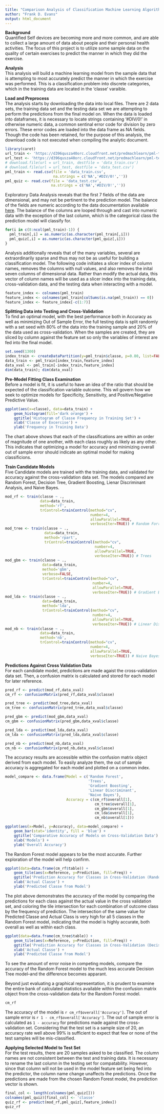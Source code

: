 ```yaml
---
title: "Comparison Analysis of Classification Machine Learning Algorithms"
author: "Frank D. Evans"
output: html_document
---
```


**Background**  
Quantified Self devices are becoming more and more common, and are able to collect a large
amount of data about people and their personal health activities. The focus of this project
is to utilize some sample data on the quality of certain exercises to predict the manner in
which they did the exercise.  
  
**Analysis**  
This analysis will build a machine learning model from the sample data that is attempting 
to most accurately predict the manner in which the exercise was performed.  This is a 
classification problem into discrete categories, which in the training data are located 
in the 'classe' varaible.  
  
**Load and Preprocess**  
The analysis starts by downloading the data into local files.  There are 2 data sets, 
the training data set and the testing data set we are attempting to perform the 
predictions from the final model on.  When the data is loaded into dataframes, it is 
necessary to locate strings containing '#DIV/0!' in otherwise numeric data, a common 
sentinal error code for division by zero errors.  These error codes are loaded into the 
data frame as NA fields.  Though the code has been retained, for the purpose of this analysis, 
the download code is not executed when compiling the analytic document.
```r
library(caret)
url_train <- 'https://d396qusza40orc.cloudfront.net/predmachlearn/pml-training.csv'
url_test <- 'https://d396qusza40orc.cloudfront.net/predmachlearn/pml-testing.csv'
# download.file(url = url_train, destfile = 'data_train.csv')
# download.file(url = url_test, destfile = 'data_test.csv')
pml_train <- read.csv(file = 'data_train.csv',
                      na.strings = c('NA','#DIV/0!',''))
pml_quiz <- read.csv(file = 'data_test.csv',
                     na.strings = c('NA','#DIV/0!',''))
```
  
Exploratory Data Analysis reveals that the first 7 fields of the data are dimensional, and 
may not be pertinent to the prediction model. The balance of the fields are numeric according 
to the data documentation available [here](http://groupware.les.inf.puc-rio.br/har). The balance 
of the columns are looped through and cast into numeric data with the exception of the last 
column, which is the categorical class the prediction model will classify for.
```r
for(i in c(8:ncol(pml_train)-1)) {
  pml_train[,i] = as.numeric(as.character(pml_train[,i]))
  pml_quiz[,i] = as.numeric(as.character(pml_quiz[,i]))
}
```
  
Analysis additionally reveals that of the many variables, several are extraordinarily sparse and 
thus may not be as useful for building a classification model. The following code initiates a 
slicer index of column names, removes the columns with null values, and also removes the inital 
seven columns of dimensional data.  Rather than modify the actual data, this vector of column 
names will be used as a slicer index into the training data, cross-validation data, and the 
testing data when interacting with a model.
```r
feature_index <- colnames(pml_train)
feature_index <- colnames(pml_train[colSums(is.na(pml_train)) == 0])
feature_index <- feature_index[-c(1:7)]
```
  
**Splitting Data into Testing and Cross-Validation**  
To find an optimal model, with the best performance both in Accuracy as well as minimizing Out 
of Sample Error, the full testing data is split randomly with a set seed with 80% of the data 
into the training sample and 20% of the data used as cross-validation. When the samples are 
created, they are sliced by column against the feature set so only the variables of interest 
are fed into the final model.
```r
set.seed(1300)
index_train <- createDataPartition(y=pml_train$classe, p=0.80, list=FALSE)
data_train <- pml_train[index_train,feature_index]
data_xval <- pml_train[-index_train,feature_index]
dim(data_train); dim(data_xval)
```
  
**Pre-Model Fitting Class Examination**  
Before a model is fit, it is useful to have an idea of the ratio that should be expected of 
the classification variable outcome.  This wil govern how we seek to optimize models for 
Specificity, Sensitivity, and Positive/Negative Predictive Value.
```r
ggplot(aes(x=classe), data=data_train) +
    geom_histogram(fill='dark orange') +
    ggtitle('Histogram of Classe Frequency in Training Set') +
    xlab('Classe of Excercise') +
    ylab('Frequency in Training Data')
```
  
The chart above shows that each of the classifications are within an order of magnitude of 
one another, with each class roughly as likely as any other. This indicates that optimizing 
a model for accuracy and minimizing overall out of sample error should indicate an optimal 
model for making classificions.  
  
**Train Candidate Models**  
Five Candidate models are trained with the training data, and validated for accuracy against 
the cross-validation data set. The models compared are Random Forest, Decision Tree, Gradient 
Boosting, Lienar Discriminant Analysis, and Naive Bayes.  
```r
mod_rf <- train(classe ~ .,
                data=data_train, 
                method='rf', 
                trControl=trainControl(method="cv", 
                                       number=4, 
                                       allowParallel=TRUE, 
                                       verboseIter=TRUE)) # Random Forrest
mod_tree <- train(classe ~ ., 
                  data=data_train, 
                  method='rpart',
                  trControl=trainControl(method="cv", 
                                         number=4, 
                                         allowParallel=TRUE, 
                                         verboseIter=TRUE)) # Trees
mod_gbm <- train(classe ~ ., 
                 data=data_train, 
                 method='gbm', 
                 verbose=FALSE,
                 trControl=trainControl(method="cv", 
                                        number=4, 
                                        allowParallel=TRUE, 
                                        verboseIter=TRUE)) # Gradient Boosting
mod_lda <- train(classe ~ ., 
                 data=data_train, 
                 method='lda',
                 trControl=trainControl(method="cv", 
                                        number=4, 
                                        allowParallel=TRUE, 
                                        verboseIter=TRUE)) # Linear Discriminant Analysis
mod_nb <- train(classe ~ ., 
                data=data_train, 
                method='nb',
                trControl=trainControl(method="cv", 
                                       number=4, 
                                       allowParallel=TRUE, 
                                       verboseIter=TRUE)) # Naive Bayes
```
  
**Predictions Against Cross Validation Data**  
For each candidate model, predictions are made agaist the cross-validation data set. 
Then, a confusion matrix is calculated and stored for each model for later reference.
```r
pred_rf <- predict(mod_rf,data_xval)
cm_rf <- confusionMatrix(pred_rf,data_xval$classe)

pred_tree <- predict(mod_tree,data_xval)
cm_tree <- confusionMatrix(pred_tree,data_xval$classe)

pred_gbm <- predict(mod_gbm,data_xval)
cm_gbm <- confusionMatrix(pred_gbm,data_xval$classe)

pred_lda <- predict(mod_lda,data_xval)
cm_lda <- confusionMatrix(pred_lda,data_xval$classe)

pred_nb <- predict(mod_nb,data_xval)
cm_nb <- confusionMatrix(pred_nb,data_xval$classe)
```
  
The accuracy results are accessible within the confusion matrix object derived from each 
model.  To easily analyze them, the out of sample accuracy is aggregated for each model 
and plotted on a common index.
```r
model_compare <- data.frame(Model = c('Random Forest',
                                      'Trees',
                                      'Gradient Boosting',
                                      'Linear Discriminant',
                                      'Naive Bayes'),
                            Accuracy = c(cm_rf$overall[1],
                                         cm_tree$overall[1],
                                         cm_gbm$overall[1],
                                         cm_lda$overall[1],
                                         cm_nb$overall[1]))

ggplot(aes(x=Model, y=Accuracy), data=model_compare) +
    geom_bar(stat='identity', fill = 'blue') +
    ggtitle('Comparative Accuracy of Models on Cross-Validation Data') +
    xlab('Models') +
    ylab('Overall Accuracy')
```
  
The Random Forest model appears to be the most accurate. Further exploration of 
the model will help confirm.  
  
```r
ggplot(data=data.frame(cm_rf$table)) + 
    geom_tile(aes(x=Reference, y=Prediction, fill=Freq)) +
    ggtitle('Prediction Accuracy for Classes in Cross-Validation (Random Forest Model)') +
    xlab('Actual Classe') +
    ylab('Predicted Classe from Model')
```
  
The plot above demonstrates the accuracy of the model by comparing the predictions for each 
class against the actual value in the cross validation set, and coloring the tile intersection 
for each combination of outcome class by the frequency of prediction. The intersection of the 
same value for Predicted Classe and Actual Class is very high for all 5 classes in the Random 
Forest model, indicating that the model is highly accurate, both overall as well as within 
each class.  
  
```r
ggplot(data=data.frame(cm_tree$table)) + 
    geom_tile(aes(x=Reference, y=Prediction, fill=Freq)) +
    ggtitle('Prediction Accuracy for Classes in Cross-Validation (Decision Tree Model)') +
    xlab('Actual Classe') +
    ylab('Predicted Classe from Model')
```
  
To see the amount of error noise in competing models, compare the accuracy of the Random 
Forest model to the much less accurate Decision Tree model--and the difference becomes 
apparant.
  
Beyond just evaluating a graphical representation, it is prudent to examine the entire bank 
of calculated statistics available within the confusion matrix object from the cross-validation 
data for the Random Forest model.
```r
cm_rf
```
  
The accuracy of the model is `r cm_rf$overall['Accuracy']`. The out of sample error is
`r 1 - cm_rf$overall['Accuracy']`. The out of sample error is calculated as ```1 - accuracy``` 
for predictions made against the cross-validation set. Considering that the test set is a sample 
size of 20, an accuracy rate well above 99% is sufficient to expect that few or none of the 
test samples will be mis-classified.
  
**Applying Selected Model to Test Set**  
For the test results, there are 20 samples asked to be classified.  The column names are not 
consistent between the test and training data. It is necessary to rename the last column in 
the testing set for compatability. However, since that column will not be used in the model 
feature set being fed into the predictor, the column name change unaffects the predictions. 
Once the predictions are made from the chosen Random Forest model, the prediction vector is 
shown.
```r
final_col <- length(colnames(pml_quiz[]))
colnames(pml_quiz)[final_col] <- 'classe'
quiz_rf <- predict(mod_rf,pml_quiz[,feature_index])
quiz_rf
```


